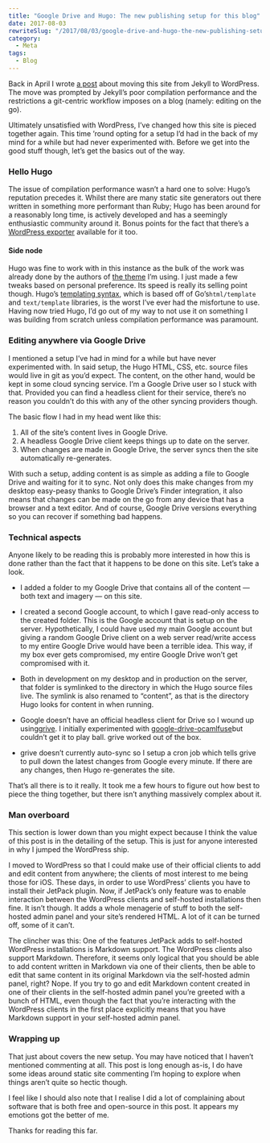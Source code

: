 ```yaml
---
title: "Google Drive and Hugo: The new publishing setup for this blog"
date: 2017-08-03
rewriteSlug: "/2017/08/03/google-drive-and-hugo-the-new-publishing-setup-for-this-blog"
category:
  - Meta
tags:
  - Blog
---
```


Back in April I wrote [a post](https://elliotekj.com/2017/04/13/back-to-wordpress/) about moving this site from Jekyll to WordPress. The move was prompted by Jekyll’s poor compilation performance and the restrictions a git-centric workflow imposes on a blog (namely: editing on the go).

Ultimately unsatisfied with WordPress, I’ve changed how this site is pieced together again. This time ’round opting for a setup I’d had in the back of my mind for a while but had never experimented with. Before we get into the good stuff though, let’s get the basics out of the way.

### Hello Hugo

The issue of compilation performance wasn’t a hard one to solve: Hugo’s reputation precedes it. Whilst there are many static site generators out there written in something more performant than Ruby; Hugo has been around for a reasonably long time, is actively developed and has a seemingly enthusiastic community around it. Bonus points for the fact that there’s a [WordPress exporter](https://github.com/SchumacherFM/wordpress-to-hugo-exporter) available for it too.

#### Side node

Hugo was fine to work with in this instance as the bulk of the work was already done by the authors of [the theme](https://github.com/spf13/hyde) I’m using. I just made a few tweaks based on personal preference. Its speed is really its selling point though. Hugo’s [templating syntax](https://gohugo.io/templates/introduction/), which is based off of Go’s`html/template` and `text/template` libraries, is the worst I’ve ever had the misfortune to use. Having now tried Hugo, I’d go out of my way to not use it on something I was building from scratch unless compilation performance was paramount.

### Editing anywhere via Google Drive

I mentioned a setup I’ve had in mind for a while but have never experimented with. In said setup, the Hugo HTML, CSS, etc. source files would live in git as you’d expect. The content, on the other hand, would be kept in some cloud syncing service. I’m a Google Drive user so I stuck with that. Provided you can find a headless client for their service, there’s no reason you couldn’t do this with any of the other syncing providers though.

The basic flow I had in my head went like this:

1. All of the site’s content lives in Google Drive.
2. A headless Google Drive client keeps things up to date on the server.
3. When changes are made in Google Drive, the server syncs then the site automatically re-generates.

With such a setup, adding content is as simple as adding a file to Google Drive and waiting for it to sync. Not only does this make changes from my desktop easy-peasy thanks to Google Drive’s Finder integration, it also means that changes can be made on the go from any device that has a browser and a text editor. And of course, Google Drive versions everything so you can recover if something bad happens.

### Technical aspects

Anyone likely to be reading this is probably more interested in how this is done rather than the fact that it happens to be done on this site. Let’s take a look.

- I added a folder to my Google Drive that contains all of the content — both text and imagery — on this site.

- I created a second Google account, to which I gave read-only access to the created folder. This is the Google account that is setup on the server. Hypothetically, I could have used my main Google account but giving a random Google Drive client on a web server read/write access to my entire Google Drive would have been a terrible idea. This way, if my box ever gets compromised, my entire Google Drive won’t get compromised with it.

- Both in development on my desktop and in production on the server, that folder is symlinked to the directory in which the Hugo source files live. The symlink is also renamed to “content”, as that is the directory Hugo looks for content in when running.

- Google doesn’t have an official headless client for Drive so I wound up using[grive](https://github.com/Grive/grive). I initially experimented with [google-drive-ocamlfuse](https://github.com/astrada/google-drive-ocamlfuse)but couldn’t get it to play ball. grive worked out of the box.

- grive doesn’t currently auto-sync so I setup a cron job which tells grive to pull down the latest changes from Google every minute. If there are any changes, then Hugo re-generates the site.

That’s all there is to it really. It took me a few hours to figure out how best to piece the thing together, but there isn’t anything massively complex about it.

### Man overboard

This section is lower down than you might expect because I think the value of this post is in the detailing of the setup. This is just for anyone interested in why I jumped the WordPress ship.

I moved to WordPress so that I could make use of their official clients to add and edit content from anywhere; the clients of most interest to me being those for iOS. These days, in order to use WordPress’ clients you have to install their JetPack plugin. Now, if JetPack’s only feature was to enable interaction between the WordPress clients and self-hosted installations then fine. It isn’t though. It adds a whole menagerie of stuff to both the self-hosted admin panel and your site’s rendered HTML. A lot of it can be turned off, some of it can’t.

The clincher was this: One of the features JetPack adds to self-hosted WordPress installations is Markdown support. The WordPress clients also support Markdown. Therefore, it seems only logical that you should be able to add content written in Markdown via one of their clients, then be able to edit that same content in its original Markdown via the self-hosted admin panel, right? Nope. If you try to go and edit Markdown content created in one of their clients in the self-hosted admin panel you’re greeted with a bunch of HTML, even though the fact that you’re interacting with the WordPress clients in the first place explicitly means that you have Markdown support in your self-hosted admin panel.

### Wrapping up

That just about covers the new setup. You may have noticed that I haven’t mentioned commenting at all. This post is long enough as-is, I do have some ideas around static site commenting I’m hoping to explore when things aren’t quite so hectic though.

I feel like I should also note that I realise I did a lot of complaining about software that is both free and open-source in this post. It appears my emotions got the better of me.

Thanks for reading this far.
  